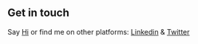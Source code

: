 ## Get in touch

Say [Hi](jason@piotgroup.com) or find me on other platforms: [Linkedin](#) & [Twitter](#)

